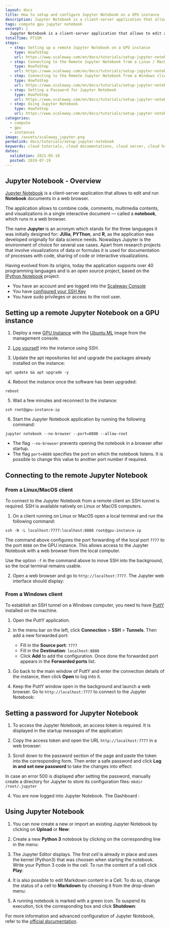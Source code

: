 ```yaml
---
layout: docs
title: How to setup and configure Jupyter Notebook on a GPU instance
description: Jupyter Notebook is a client-server application that allows to edit and run Notebook-documents in a web browser.
tags: compute gpu jupyter notebook 
excerpt: |
  Jupyter Notebook is a client-server application that allows to edit and run Notebook-documents in a web browser.
totalTime: PT15M
steps:
  - step: Setting up a remote Jupyter Notebook on a GPU instance
    type: HowToStep
    url: https://www.scaleway.com/en/docs/tutorials/setup-jupyter-notebook#-Setting-up-a-remote-Jupyter-Notebook-on-a-GPU-instance
  - step: Connecting to the Remote Jupyter Notebook from a Linux / MacOS client
    type: HowToStep
    url: https://www.scaleway.com/en/docs/tutorials/setup-jupyter-notebook#-Connecting-to-the-Remote-Jupyter-Notebook-from-a-LinuxMacOS-client
  - step: Connecting to the Remote Jupyter Notebook from a Windows client
    type: HowToStep
    url: https://www.scaleway.com/en/docs/tutorials/setup-jupyter-notebook#-Connecting-to-the-Remote-Jupyter-Notebook-from-a-Windows-client
  - step: Setting a Password for Jupyter Notebook
    type: HowToStep
    url: https://www.scaleway.com/en/docs/tutorials/setup-jupyter-notebook#-Creating-a-Password-for-Jupyter-Notebook
  - step: Using Jupyter Notebook
    type: HowToStep
    url: https://www.scaleway.com/en/docs/tutorials/setup-jupyter-notebook#-Using-Jupyter-Notebook
categories:
  - compute
  - gpu
  - instances
image: /assets/scaleway_jupyter.png
permalink: docs/tutorials/setup-jupyter-notebook
keywords: cloud tutorials, cloud documentations, cloud server, cloud hosting, ubuntu server, debian server, linux server, AwStats, Apache, mail server statistics, ftp
dates:
  validation: 2021-05-10
  posted: 2019-07-19
---
```


## Jupyter Notebook - Overview

[Jupyter Notebook](https://jupyter.org/) is a client-server application that allows to edit and run **Notebook** documents in a web browser.

The application allows to combine code, comments, multimedia contents, and visualizations in a single interactive document — called a **notebook**, which runs in a web browser.

The name **Jupyter** is an acronym which stands for the three languages it was initially designed for: **JUlia**, **PYThon**, and **R**, as the application was developed originally for data science needs. Nowadays Jupyter is the environment of choice for several use cases. Apart from research projects that involve visualizations of data or formulas it is used for documentation of processes with code, sharing of code or interactive visualizations.

Having evolved from its origins, today the application supports over 40 programming languages and is an open source project, based on the [IPython Notebook](https://ipython.org/) project.

<Message type="requirement">

- You have an account and are logged into the [Scaleway Console](https://console.scaleway.com)
- You have [configured your SSH Key](/console/my-project/how-to/create-ssh-key/)
- You have sudo privileges or access to the root user.

</Message>

## Setting up a remote Jupyter Notebook on a GPU instance

1. Deploy a new [GPU Instance](/compute/instances/how-to/create-an-instance/) with the [Ubuntu ML](https://www.scaleway.com/en/imagehub/) image from the management console.

2. [Log yourself](/compute/instances/how-to/connect-to-instance/) into the instance using SSH.

3. Update the apt repositories list and upgrade the packages already installed on the instance:

  ```
  apt update && apt upgrade -y
  ```

4. Reboot the instance once the software has been upgraded:

  ```
  reboot
  ```

5. Wait a few minutes and reconnect to the instance:

  ```
  ssh root@gpu-instance-ip
  ```

6. Start the Jupyter Notebook application by running the following command:

  ```
  jupyter notebook --no-browser --port=8888 --allow-root
  ```

  * The flag `--no-browser` prevents opening the notebook in a browser after startup.
  * The flag `port=8888` specifies the port on which the notebook listens. It is possible to change this value to another port number if required.

## Connecting to the remote Jupyter Notebook 

### From a Linux/MacOS client

To connect to the Jupyter Notebook from a remote client an SSH tunnel is required. SSH is available natively on Linux or MacOS computers.

1. On a client running on Linux or MacOS open a local terminal and run the following command:

  ```
  ssh -N -L localhost:7777:localhost:8888 root@gpu-instance-ip
  ```

  The command above configures the port forwarding of the local port `7777` to the port `8888` on the GPU instance. This allows access to the Jupyter Notebook with a web browser from the local computer.

  <Message type="tip">

  Use the option `-f` in the command above to move SSH into the background, so the local terminal remains usable.

  </Message>

2. Open a web browser and go to `http://localhost:7777`. The Jupyter web interface should display:

  <Lightbox src="scaleway-login_mac.png" alt="" />

### From a Windows client

To establish an SSH tunnel on a Windows computer, you need to have [PuttY](https://www.chiark.greenend.org.uk/~sgtatham/putty/latest.html) installed on the machine.

1. Open the PuttY application.

2. In the menu bar on the left, click **Connection** > **SSH** > **Tunnels**. Then add a new forwarded port:

    - Fill in the **Source port**: `7777`
    - Fill in the **Destination**: `localhost:8888`
    - Click **Add** to add the configuration. Once done the forwarded port appears in the **Forwarded ports** list.

  <Lightbox src="scaleway-putty.png" alt="" />

3. Go back to the main window of PuttY and enter the connection details of the instance, then click **Open** to log into it.

4. Keep the PuttY window open in the background and launch a web browser. Go to `http://localhost:7777` to connect to the Jupyter Notebook:

  <Lightbox src="scaleway-login_win.png" alt="" />

## Setting a password for Jupyter Notebook

1. To access the Jupyter Notebook, an access token is required. It is displayed in the startup messages of the application:

<Lightbox src="scaleway-token.png" alt="" />

2. Copy the access token and open the URL `http://localhost:7777` in a web browser:

<Lightbox src="scaleway-login_mac.png" alt="" />

3. Scroll down to the password section of the page and paste the token into the corresponding form. Then enter a safe password and click **Log in and set new password** to take the changes into effect:

  <Lightbox src="scaleway-setup_password.png" alt="" />

  <Message type="tip">

  In case an error 500 is displayed after setting the password, manually create a directory for Jupyter to store its configuration files: `mkdir /root/.jupyter`

  </Message>

4. You are now logged into Jupyter Notebook. The Dashboard :

  <Lightbox src="scaleway-jupyter_dashboard.png" alt="" />

## Using Jupyter Notebook

1. You can now create a new or import an existing Jupyter Notebook by clicking on **Upload** or **New**:

  <Lightbox src="scaleway-upload_create_notebook.png" alt="" />

2. Create a new **Python 3** notebook by clicking on the corresponding line in the menu:

  <Lightbox src="scaleway-new_notebook.png" alt="" />

3. The Jupyter Editor displays. The first _cell_ is already in place and uses the kernel (Python3) that was choosen when starting the notebook. Write your Python 3 code in the cell. To run the content of a cell click **Play**:

  <Lightbox src="scaleway-jupyter_editor.png" alt="" />

4. It is also possible to edit Markdown content in a Cell. To do so, change the status of a cell to **Markdown** by choosing it from the drop-down menu:

  <Lightbox src="scaleway-jupyter_markdown.png" alt="" />

5. A running notebook is marked with a green icon. To suspend its execution, tick the corresponding box and click **Shutdown**:

  <Lightbox src="scaleway-running_notebook.png" alt="" />

For more information and advanced configuration of Jupyter Notebook, refer to the [official documentation](https://jupyter-notebook.readthedocs.io/en/stable/examples/Notebook/examples_index.html).
